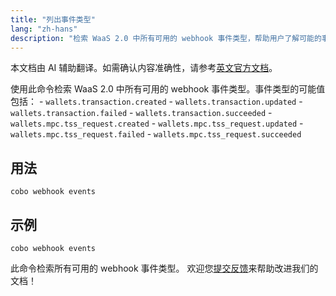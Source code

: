 ```yaml
---
title: "列出事件类型"
lang: "zh-hans"
description: "检索 WaaS 2.0 中所有可用的 webhook 事件类型，帮助用户了解可能的事件。"
---
```

<Note>本文档由 AI 辅助翻译。如需确认内容准确性，请参考[英文官方文档](https://www.cobo.com/developers/v2/guides/overview/introduction)。</Note>

使用此命令检索 WaaS 2.0 中所有可用的 webhook 事件类型。事件类型的可能值包括：
    - `wallets.transaction.created`
    - `wallets.transaction.updated`
    - `wallets.transaction.failed`
    - `wallets.transaction.succeeded`
    - `wallets.mpc.tss_request.created`
    - `wallets.mpc.tss_request.updated`
    - `wallets.mpc.tss_request.failed`
    - `wallets.mpc.tss_request.succeeded`

## 用法

```shell
cobo webhook events
```

## 示例

```shell
cobo webhook events
```

此命令检索所有可用的 webhook 事件类型。
<Tip>欢迎您[提交反馈](https://forms.zohopublic.com/cobo/form/DocumentFeedbackForm/formperma/QvLOhxJv1_JMsJ-1dleZ8Itb_7rzN-LtgvsDdxosoVI)来帮助改进我们的文档！</Tip>
